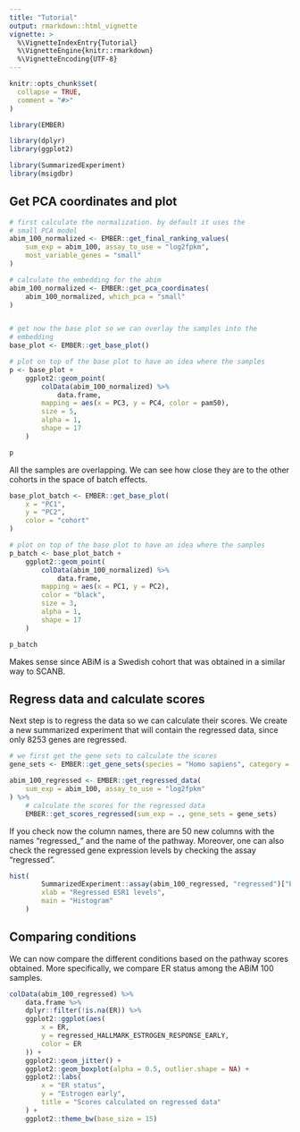 ```yaml
---
title: "Tutorial"
output: rmarkdown::html_vignette
vignette: >
  %\VignetteIndexEntry{Tutorial}
  %\VignetteEngine{knitr::rmarkdown}
  %\VignetteEncoding{UTF-8}
---
```


```r
knitr::opts_chunk$set(
  collapse = TRUE,
  comment = "#>"
)
```

```r
library(EMBER)

library(dplyr)
library(ggplot2)

library(SummarizedExperiment)
library(msigdbr)
```

## Get PCA coordinates and plot

```r
# first calculate the normalization. by default it uses the 
# small PCA model
abim_100_normalized <- EMBER::get_final_ranking_values(
    sum_exp = abim_100, assay_to_use = "log2fpkm", 
    most_variable_genes = "small"
)

# calculate the embedding for the abim
abim_100_normalized <- EMBER::get_pca_coordinates(
    abim_100_normalized, which_pca = "small"
)


# get now the base plot so we can overlay the samples into the 
# embedding
base_plot <- EMBER::get_base_plot()

# plot on top of the base plot to have an idea where the samples
p <- base_plot + 
    ggplot2::geom_point(
        colData(abim_100_normalized) %>%
            data.frame,
        mapping = aes(x = PC3, y = PC4, color = pam50),
        size = 5,
        alpha = 1,
        shape = 17
    )
```

```r
p
```

All the samples are overlapping. We can see how close they 
are to the other cohorts in the space of batch effects.

```r
base_plot_batch <- EMBER::get_base_plot(
    x = "PC1", 
    y = "PC2",
    color = "cohort"
)

# plot on top of the base plot to have an idea where the samples
p_batch <- base_plot_batch + 
    ggplot2::geom_point(
        colData(abim_100_normalized) %>%
            data.frame,
        mapping = aes(x = PC1, y = PC2),
        color = "black",
        size = 3,
        alpha = 1,
        shape = 17
    )

p_batch
```

Makes sense since ABiM is a Swedish cohort that was obtained in a
similar way to SCANB.

## Regress data and calculate scores

Next step is to regress the data so we can calculate their scores.
We create a new summarized experiment that will contain the regressed
data, since only 8253 genes are regressed.

```r
# we first get the gene sets to calculate the scores
gene_sets <- EMBER::get_gene_sets(species = "Homo sapiens", category = "H")

abim_100_regressed <- EMBER::get_regressed_data(
    sum_exp = abim_100, assay_to_use = "log2fpkm"
) %>%
    # calculate the scores for the regressed data
    EMBER::get_scores_regressed(sum_exp = ., gene_sets = gene_sets)
```

If you check now the column names, there are 50 new columns with the
names "regressed_" and the name of the pathway. Moreover, one can also
check the regressed gene expression levels by checking the assay 
"regressed".

```r
hist(
        SummarizedExperiment::assay(abim_100_regressed, "regressed")["ESR1", ], 
        xlab = "Regressed ESR1 levels",
        main = "Histogram"
    )
```

## Comparing conditions

We can now compare the different conditions based on the pathway
scores obtained. More specifically, we compare ER status among the ABiM
100 samples.

```r
colData(abim_100_regressed) %>%
    data.frame %>%
    dplyr::filter(!is.na(ER)) %>%
    ggplot2::ggplot(aes(
        x = ER, 
        y = regressed_HALLMARK_ESTROGEN_RESPONSE_EARLY,
        color = ER
    )) + 
    ggplot2::geom_jitter() + 
    ggplot2::geom_boxplot(alpha = 0.5, outlier.shape = NA) + 
    ggplot2::labs(
        x = "ER status", 
        y = "Estrogen early",
        title = "Scores calculated on regressed data"
    ) + 
    ggplot2::theme_bw(base_size = 15)
```



